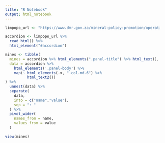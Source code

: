 ```yaml
---
title: "R Notebook"
output: html_notebook
---
```




```r
limpopo_url <- "https://www.dmr.gov.za/mineral-policy-promotion/operating-mines/limpopo"

accordion <- limpopo_url %>%
  read_html() %>%
  html_element("#accordion")

mines <- tibble(
  mines = accordion %>% html_elements(".panel-title") %>% html_text(),
  data = accordion %>%
    html_elements('.panel-body') %>%
    map(~ html_elements(.x, ".col-md-6") %>%
          html_text2())
) %>%
  unnest(data) %>%
  separate(
    data,
    into = c("name","value"),
    sep = ": "
  ) %>%
  pivot_wider(
    names_from = name,
    values_from = value
  )

```


```r
view(mines)

```

